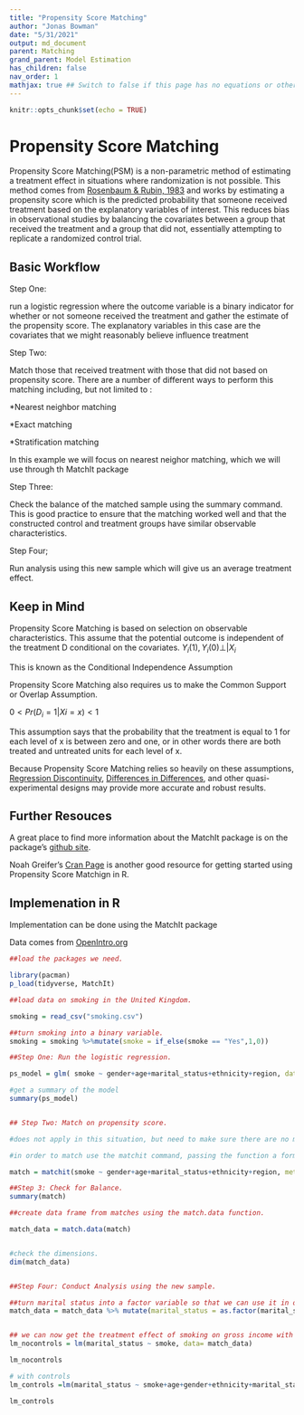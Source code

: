 ```yaml
---
title: "Propensity Score Matching"
author: "Jonas Bowman"
date: "5/31/2021"
output: md_document
parent: Matching
grand_parent: Model Estimation
has_children: false
nav_order: 1
mathjax: true ## Switch to false if this page has no equations or other math rendering.
---
```


```r
knitr::opts_chunk$set(echo = TRUE)
```

# Propensity Score Matching

Propensity Score Matching(PSM) is a non-parametric method of estimating a treatment effect in situations where randomization is not possible. This method comes from [Rosenbaum & Rubin, 1983](https://www.jstor.org/stable/2335942?seq=1) and works by estimating a propensity score which is the predicted probability that someone received treatment based on the explanatory variables of interest. This reduces bias in observational studies by balancing the covariates between a group that received the treatment and a group that did not, essentially attempting to replicate a randomized control trial.


## Basic Workflow

Step One:

run a logistic regression where the outcome variable is a binary indicator for whether or not someone received the treatment and gather the estimate of the propensity score. The explanatory variables in this case are the covariates that we might reasonably believe influence treatment

Step Two:

Match those that received treatment with those that did not based on propensity score. There are a number of different ways to perform this matching including, but not limited to :

*Nearest neighbor matching

*Exact matching

*Stratification matching

In this example we will focus on nearest neighor matching, which we will use through th MatchIt package

Step Three:

Check the balance of the matched sample using the summary command. This is good practice to ensure that the matching worked well and that the constructed control and treatment groups have similar observable characteristics.

Step Four;

Run analysis using this new sample which will give us an average treatment effect. 




## Keep in Mind

Propensity Score Matching is based on selection on observable characteristics. This assume that the potential outcome is independent of the treatment D conditional on the covariates. 
$Y_i(1),Y_i(0)\bot|X_i$

This is known as the Conditional Independence Assumption 

Propensity Score Matching also requires us to make the Common Support or Overlap Assumption.

$0<Pr(D_i = 1 | Xi = x)<1$

This assumption says that the probability that the treatment is equal to 1 for each level of x is between zero and one, or in other words there are both treated and untreated units for each level of x. 

Because Propensity Score Matching relies so heavily on these assumptions, [Regression Discontinuity](https://lost-stats.github.io/Model_Estimation/Research_Design/regression_discontinuity_design.html), [Differences in Differences](https://lost-stats.github.io/Model_Estimation/Research_Design/two_by_two_difference_in_difference.html), and other quasi-experimental designs may provide more accurate and robust results.




## Further Resouces

A great place to find more information about the MatchIt package is on the package's [github site](https://github.com/kosukeimai/MatchIt). 

Noah Greifer's [Cran Page](https://cran.r-project.org/web/packages/MatchIt/vignettes/MatchIt.html) is another good resource for getting started using Propensity Score Matchign in R. 





## Implemenation in R

Implementation can be done using the MatchIt package

Data comes from [OpenIntro.org](https://www.openintro.org/data/index.php?data=smoking)


```r
##load the packages we need.

library(pacman)
p_load(tidyverse, MatchIt)

##load data on smoking in the United Kingdom.

smoking = read_csv("smoking.csv")

##turn smoking into a binary variable.
smoking = smoking %>%mutate(smoke = if_else(smoke == "Yes",1,0))

##Step One: Run the logistic regression.

ps_model = glm( smoke ~ gender+age+marital_status+ethnicity+region, data=smoking)

#get a summary of the model
summary(ps_model)


## Step Two: Match on propensity score.

#does not apply in this situation, but need to make sure there are no missing values in the covariates we are choosing. 

#in order to match use the matchit command, passing the function a formula, the data to use and the method, in this case, nearest neighor estimation.

match = matchit(smoke ~ gender+age+marital_status+ethnicity+region, method = "nearest", data =smoking)

##Step 3: Check for Balance.
summary(match)

##create data frame from matches using the match.data function.

match_data = match.data(match)


#check the dimensions.
dim(match_data)


##Step Four: Conduct Analysis using the new sample.

##turn marital status into a factor variable so that we can use it in our regression 
match_data = match_data %>% mutate(marital_status = as.factor(marital_status))


## we can now get the treatment effect of smoking on gross income with and without controls
lm_nocontrols = lm(marital_status ~ smoke, data= match_data)

lm_nocontrols

# with controls
lm_controls =lm(marital_status ~ smoke+age+gender+ethnicity+marital_status, data=match_data)

lm_controls


```


